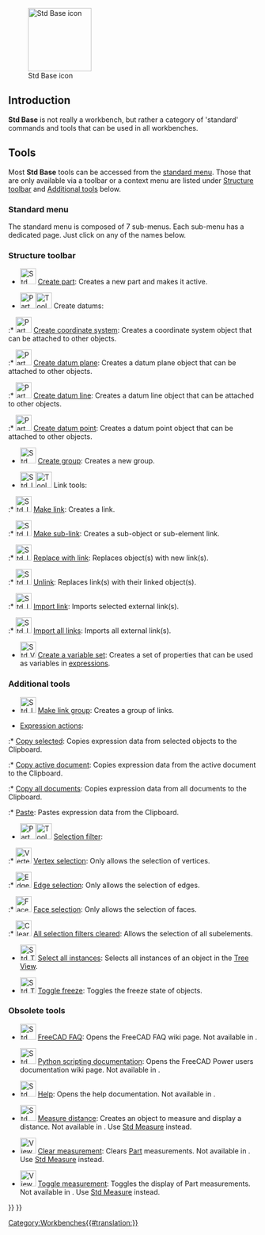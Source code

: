 <languages/>
<translate>

<!--T:13-->
{{Docnav
|[[Workbenches|Workbenches]]
|[[Assembly_Workbench|Assembly Workbench]]
|IconL=
|IconR=Workbench_Assembly.svg
}}

<!--T:14-->
[[Image:Freecad.svg|thumb|128px|Std Base icon]]

</translate>
{{TOCright}}
<translate>

==Introduction== <!--T:2-->

<!--T:3-->
'''Std Base''' is not really a workbench, but rather a category of 'standard' commands and tools that can be used in all workbenches.

==Tools== <!--T:4-->

<!--T:5-->
Most '''Std Base''' tools can be accessed from the [[Standard_Menu|standard menu]]. Those that are only available via a toolbar or a context menu are listed under [[#Structure_toolbar|Structure toolbar]] and [[#Additional_tools|Additional tools]] below.

===Standard menu=== <!--T:6-->

<!--T:15-->
The standard menu is composed of 7 sub-menus. Each sub-menu has a dedicated page. Just click on any of the names below.

<!--T:12-->
<!--Please keep info below synchronized with Std_Base, Standard_Menu, Std_File_Menu etc.-->
{{StdMenu
|
[[Std_File_Menu|File]]
&nbsp;&nbsp;&nbsp;
[[Std_Edit_Menu|Edit]]
&nbsp;&nbsp;&nbsp;
[[Std_View_Menu|View]]
&nbsp;&nbsp;&nbsp;
[[Std_Tools_Menu|Tools]]
&nbsp;&nbsp;&nbsp;
[[Std_Macro_Menu|Macro]]
&nbsp;&nbsp;&nbsp;
[[Std_Windows_Menu|Windows]]
&nbsp;&nbsp;&nbsp;
[[Std_Help_Menu|Help]]
}}

===Structure toolbar=== <!--T:55-->

<!--T:29-->
* [[File:Std_Part.svg|32px]] [[Std_Part|Create part]]: Creates a new part and makes it active.

<!--T:56-->
* <span id="Part_Datums">[[File:Part_CoordinateSystem.svg|x32px]][[Image:Toolbar_flyout_arrow_blue_background.svg|x32px]] Create datums: {{Version|1.1}}</span><!--Do not edit span id: the Part_Datums pages redirect here-->

<!--T:57-->
:* [[File:Part_CoordinateSystem.svg|32px]] [[Part_CoordinateSystem|Create coordinate system]]: Creates a coordinate system object that can be attached to other objects. {{Version|1.1}}

<!--T:58-->
:* [[File:Part_DatumPlane.svg|32px]] [[Part_DatumPlane|Create datum plane]]: Creates a datum plane object that can be attached to other objects. {{Version|1.1}}

<!--T:59-->
:* [[File:Part_DatumLine.svg|32px]] [[Part_DatumLine|Create datum line]]: Creates a datum line object that can be attached to other objects. {{Version|1.1}}

<!--T:60-->
:* [[File:Part_DatumPoint.svg|32px]] [[Part_DatumPoint|Create datum point]]: Creates a datum point object that can be attached to other objects. {{Version|1.1}}

<!--T:30-->
* [[File:Std_Group.svg|32px]] [[Std_Group|Create group]]: Creates a new group.

<!--T:61-->
* <span id="Std_LinkActions">[[File:Std_LinkMake.svg|x32px]][[Image:Toolbar_flyout_arrow_blue_background.svg|x32px]] Link tools:</span><!--Do not edit span id: the Std_LinkActions pages redirect here-->

<!--T:31-->
:* [[File:Std_LinkMake.svg|32px]] [[Std_LinkMake|Make link]]: Creates a link.

<!--T:32-->
:* [[File:Std_LinkMakeRelative.svg|32px]] [[Std_LinkMakeRelative|Make sub-link]]: Creates a sub-object or sub-element link.

<!--T:33-->
:* [[File:Std_LinkReplace.svg|32px]] [[Std_LinkReplace|Replace with link]]: Replaces object(s) with new link(s).

<!--T:34-->
:* [[File:Std_LinkUnlink.svg|32px]] [[Std_LinkUnlink|Unlink]]: Replaces link(s) with their linked object(s).

<!--T:35-->
:* [[File:Std_LinkImport.svg|32px]] [[Std_LinkImport|Import link]]: Imports selected external link(s).

<!--T:36-->
:* [[File:Std_LinkImportAll.svg|32px]] [[Std_LinkImportAll|Import all links]]: Imports all external link(s).

<!--T:50-->
* [[File:Std_VarSet.svg|32px]] [[Std_VarSet|Create a variable set]]: Creates a set of properties that can be used as variables in [[Expressions|expressions]]. {{Version|1.0}}

===Additional tools=== <!--T:16-->

<!--T:37-->
* [[File:Std_LinkMakeGroup.svg|32px]] [[Std_LinkMakeGroup|Make link group]]: Creates a group of links.

<!--T:44-->
* [[Std_Expressions|Expression actions]]:

<!--T:51-->
:* [[Std_Expressions#Copy_selected|Copy selected]]: Copies expression data from selected objects to the Clipboard.

<!--T:52-->
:* [[Std_Expressions#Copy_active_document|Copy active document]]: Copies expression data from the active document to the Clipboard.

<!--T:53-->
:* [[Std_Expressions#Copy_all_documents|Copy all documents]]: Copies expression data from all documents to the Clipboard.

<!--T:54-->
:* [[Std_Expressions#Paste|Paste]]: Pastes expression data from the Clipboard.

<!--T:38-->
* [[Image:Part_SelectFilter.svg|x32px]][[Image:Toolbar_flyout_arrow_blue_background.svg|x32px]] [[Part_SelectFilter|Selection filter]]: {{Version|1.0}}

<!--T:39-->
:* [[Image:Vertex-selection.svg|32px]] [[Part_SelectFilter#Vertex_selection|Vertex selection]]: Only allows the selection of vertices.

<!--T:40-->
:* [[Image:Edge-selection.svg|32px]] [[Part_SelectFilter#Edge_selection|Edge selection]]: Only allows the selection of edges.

<!--T:41-->
:* [[Image:Face-selection.svg|32px]] [[Part_SelectFilter#Face_selection|Face selection]]: Only allows the selection of faces.

<!--T:42-->
:* [[Image:Clear-selection.svg|32px]] [[Part_SelectFilter#All_selection_filters_cleared|All selection filters cleared]]: Allows the selection of all subelements.

<!--T:43-->
* [[File:Std_TreeSelectAllInstances.svg|32px]] [[Std_TreeSelectAllInstances|Select all instances]]: Selects all instances of an object in the [[Tree_View|Tree View]].

<!--T:45-->
* [[File:Std_ToggleFreeze.svg|32px]] [[Std_ToggleFreeze|Toggle freeze]]: Toggles the freeze state of objects. {{Version|1.0}}

===Obsolete tools=== <!--T:46-->

* [[File:Std_FreeCADFAQ.svg|32px]] [[Std_FreeCADFAQ|FreeCAD FAQ]]: Opens the FreeCAD FAQ wiki page. Not available in {{VersionPlus|1.1}}.

* [[File:Std_FreeCADPowerUserHub.svg|32px]] [[Std_FreeCADPowerUserHub|Python scripting documentation]]: Opens the FreeCAD Power users documentation wiki page. Not available in {{VersionPlus|1.1}}.

* [[File:Std_OnlineHelp.svg|32px]] [[Std_OnlineHelp|Help]]: Opens the help documentation. Not available in {{VersionPlus|1.1}}.

<!--T:49-->
* [[Image:Std_MeasureDistance.svg|32px]] [[Std_MeasureDistance|Measure distance]]: Creates an object to measure and display a distance. Not available in {{VersionPlus|1.0}}. Use [[Std Measure|Std Measure]] instead.

<!--T:47-->
* [[Image:View_Measure_Clear_All.svg|32px]] [[View_Measure_Clear_All|Clear measurement]]: Clears [[Part_Workbench|Part]]  measurements. Not available in {{VersionPlus|1.0}}. Use [[Std Measure|Std Measure]] instead.

<!--T:48-->
* [[Image:View_Measure_Toggle_All.svg|32px]] [[View_Measure_Toggle_All|Toggle measurement]]: Toggles the display of Part measurements. Not available in {{VersionPlus|1.0}}. Use [[Std Measure|Std Measure]] instead.


<!--T:28-->
{{Docnav
|[[Workbenches|Workbenches]]
|[[Assembly_Workbench|Assembly Workbench]]
|IconL=
|IconR=Workbench_Assembly.svg
}}

</translate>
{{Std_Base_navi{{#translation:}}}}
{{Userdocnavi{{#translation:}}}}
[[Category:Workbenches{{#translation:}}]]